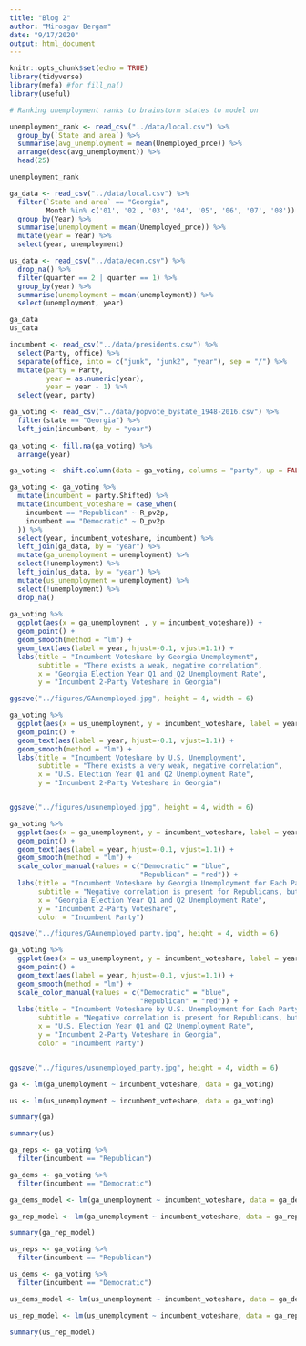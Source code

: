 ```yaml
---
title: "Blog 2"
author: "Mirosgav Bergam"
date: "9/17/2020"
output: html_document
---
```


```r
knitr::opts_chunk$set(echo = TRUE)
library(tidyverse)
library(mefa) #for fill_na()
library(useful)
```

```r

# Ranking unemployment ranks to brainstorm states to model on

unemployment_rank <- read_csv("../data/local.csv") %>%
  group_by(`State and area`) %>%
  summarise(avg_unemployment = mean(Unemployed_prce)) %>%
  arrange(desc(avg_unemployment)) %>%
  head(25)

unemployment_rank

ga_data <- read_csv("../data/local.csv") %>%
  filter(`State and area` == "Georgia",
         Month %in% c('01', '02', '03', '04', '05', '06', '07', '08')) %>%
  group_by(Year) %>%
  summarise(unemployment = mean(Unemployed_prce)) %>%
  mutate(year = Year) %>%
  select(year, unemployment)

us_data <- read_csv("../data/econ.csv") %>%
  drop_na() %>%
  filter(quarter == 2 | quarter == 1) %>%
  group_by(year) %>%
  summarise(unemployment = mean(unemployment)) %>%
  select(unemployment, year)

ga_data
us_data

```

```r

incumbent <- read_csv("../data/presidents.csv") %>%
  select(Party, office) %>%
  separate(office, into = c("junk", "junk2", "year"), sep = "/") %>%
  mutate(party = Party,
         year = as.numeric(year),
         year = year - 1) %>%
  select(year, party) 

ga_voting <- read_csv("../data/popvote_bystate_1948-2016.csv") %>%
  filter(state == "Georgia") %>%
  left_join(incumbent, by = "year")
  
ga_voting <- fill.na(ga_voting) %>%
  arrange(year)

ga_voting <- shift.column(data = ga_voting, columns = "party", up = FALSE, len = 1)

ga_voting <- ga_voting %>%
  mutate(incumbent = party.Shifted) %>%
  mutate(incumbent_voteshare = case_when(
    incumbent == "Republican" ~ R_pv2p,
    incumbent == "Democratic" ~ D_pv2p
  )) %>%
  select(year, incumbent_voteshare, incumbent) %>%
  left_join(ga_data, by = "year") %>%
  mutate(ga_unemployment = unemployment) %>%
  select(!unemployment) %>%
  left_join(us_data, by = "year") %>%
  mutate(us_unemployment = unemployment) %>%
  select(!unemployment) %>%
  drop_na()
  
ga_voting %>%
  ggplot(aes(x = ga_unemployment , y = incumbent_voteshare)) +
  geom_point() + 
  geom_smooth(method = "lm") +  
  geom_text(aes(label = year, hjust=-0.1, vjust=1.1)) + 
  labs(title = "Incumbent Voteshare by Georgia Unemployment",
       subtitle = "There exists a weak, negative correlation",
       x = "Georgia Election Year Q1 and Q2 Unemployment Rate",
       y = "Incumbent 2-Party Voteshare in Georgia")

ggsave("../figures/GAunemployed.jpg", height = 4, width = 6)

```

```r

ga_voting %>%
  ggplot(aes(x = us_unemployment, y = incumbent_voteshare, label = year)) +
  geom_point() + 
  geom_text(aes(label = year, hjust=-0.1, vjust=1.1)) + 
  geom_smooth(method = "lm") +
  labs(title = "Incumbent Voteshare by U.S. Unemployment",
       subtitle = "There exists a very weak, negative correlation",
       x = "U.S. Election Year Q1 and Q2 Unemployment Rate",
       y = "Incumbent 2-Party Voteshare in Georgia")


ggsave("../figures/usunemployed.jpg", height = 4, width = 6)

```

```r

ga_voting %>%
  ggplot(aes(x = ga_unemployment, y = incumbent_voteshare, label = year, color = incumbent)) +
  geom_point() + 
  geom_text(aes(label = year, hjust=-0.1, vjust=1.1)) + 
  geom_smooth(method = "lm") +
  scale_color_manual(values = c("Democratic" = "blue", 
                                "Republican" = "red")) + 
  labs(title = "Incumbent Voteshare by Georgia Unemployment for Each Party",
       subtitle = "Negative correlation is present for Republicans, but not Democrats",
       x = "Georgia Election Year Q1 and Q2 Unemployment Rate",
       y = "Incumbent 2-Party Voteshare",
       color = "Incumbent Party")

ggsave("../figures/GAunemployed_party.jpg", height = 4, width = 6)

```

```r

ga_voting %>%
  ggplot(aes(x = us_unemployment, y = incumbent_voteshare, label = year, color = incumbent)) +
  geom_point() + 
  geom_text(aes(label = year, hjust=-0.1, vjust=1.1)) + 
  geom_smooth(method = "lm") +
  scale_color_manual(values = c("Democratic" = "blue", 
                                "Republican" = "red")) + 
  labs(title = "Incumbent Voteshare by U.S. Unemployment for Each Party",
       subtitle = "Negative correlation is present for Republicans, but not Democrats",
       x = "U.S. Election Year Q1 and Q2 Unemployment Rate",
       y = "Incumbent 2-Party Voteshare in Georgia",
       color = "Incumbent Party")


ggsave("../figures/usunemployed_party.jpg", height = 4, width = 6)

```

```r

ga <- lm(ga_unemployment ~ incumbent_voteshare, data = ga_voting)

us <- lm(us_unemployment ~ incumbent_voteshare, data = ga_voting)

summary(ga)

summary(us)

```

```r

ga_reps <- ga_voting %>%
  filter(incumbent == "Republican")

ga_dems <- ga_voting %>%
  filter(incumbent == "Democratic")

ga_dems_model <- lm(ga_unemployment ~ incumbent_voteshare, data = ga_dems)

ga_rep_model <- lm(ga_unemployment ~ incumbent_voteshare, data = ga_reps)

summary(ga_rep_model)

```

```r

us_reps <- ga_voting %>%
  filter(incumbent == "Republican")

us_dems <- ga_voting %>%
  filter(incumbent == "Democratic")

us_dems_model <- lm(us_unemployment ~ incumbent_voteshare, data = ga_dems)

us_rep_model <- lm(us_unemployment ~ incumbent_voteshare, data = ga_reps)

summary(us_rep_model)

```







